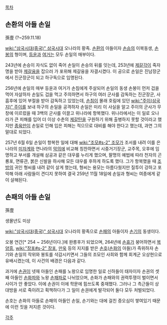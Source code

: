 [[목차]]
== 손환의 아들 손일 ==
孫壹
(?~259.11.18)

[[wiki:"삼국시대(중국)" 삼국시대]] 오나라의 황족. [[손환]]의 아들이자 [[손승]]의 이복동생, [[손봉]]의 형이며, [[등윤]]과 [[여거]]는 모두 손일의 매부이다.

243년에 손승이 자식도 없이 죽어 손일이 손승의 뒤를 잇는데, 253년에 [[제갈각]]이 죽자 명을 받아 [[제갈융]]을 잡으러 가 포위해 제갈융을 자결시켰다. 이 공으로 손일은 진남장군에서 진군장군이 되고 하구독으로 임명된다.

256년에 손일의 매부 등윤과 여거가 손침에게 주살되어 손일의 동생 손봉이 먼저 겁을 먹어 자살하자 손일도 겁을 먹고 주의하면서 하구의 여러 군사를 감독하는 진군장군, 사흠후에 있어 부절을 받아 감독하고 있었는데, [[손침]]이 몰래 호림에 있던 [[wiki:"주이(삼국지)" 주이]]를 보내 하구의 손일을 공격하자 손일은 미리 이 사실을 알고 주이의 군사가 무창에 이르렀을 때 3백의 군사를 이끌고 위나라에 항복했다. 위나라에서는 이 일로 오나라가 큰 피해를 입어 더 이상 수춘의 [[제갈탄]]을 구원하기 위해 출병하지 못할 것이라고 했지만 [[종육]]만이 손일로 인해 입은 피해는 적으므로 대비를 해야 한다고 했는데, 과연 그의 말대로 되었다.

257년 6월 6일 손일이 항복한 일에 대해 [[wiki:"조모#s-2" 조모]]가 조서를 내려 이를 은나라의 [[미자계]]와 연나라의 [[악의]]에 비교해 칭찬하면서 시중거기장군, 교주목, 오후에 임명하고 부서를 개설해 삼공과 같은 대우를 누리게 했으며, 팔명의 예법에 따라 천자의 곤룡포, 면류관, 붉은 신발을 하사해 모든 대우를 후하게 하도록 했다. 그가 항복했을 때 [[조방]]의 귀인 형씨를 내려 같이 살게 했는데, 형씨는 용모는 아름다웠지만 질투이 강하고 포악해 아래 사람들이 견디지 못하여 결국 259년 11월 18일에 손일과 형씨는 여종에게 같이 살해된다.

== 손패의 아들 손일 ==
孫壹

생몰년도 미상

[[wiki:"삼국시대(중국)" 삼국시대]]  오나라의 황족으로 [[손패]]의 아들이자 [[손기]]의 동생이다.

오봉 연간[* 254 ~ 256년이다.]에 완릉후가 되었으며, 264년에 [[손휴]]가 붕어하면서 [[복양흥]], [[wiki:"장포#s-2" 장포]], [[만욱]] 등의 지지를 받은 [[손호]]([[손화]]의 아들)가 즉위하자 손기와 손일의 작위와 봉토를 삭감시키면서 그들의 조모인 사희와 함께 회계군 오상현으로 유배시켰는데, 이 사건의 배경은 다음과 같다.

과거에 [[손권]]이 넷재 아들인 손패를 노왕으로 임명한 일로 신하들이 태자이자 손권의 셋째 아들인 [[손화]]파와 노왕 [[손패]]파로 나뉘었으며, 손화가 손패와의 권력투쟁이 벌이면서 사이가 안 좋았다. 이에 손권이 이에 학문에 힘쓰도록 중재했다. 그러나 그 측근들이 상대방을 서로 죽이려고 획책하다가 그 일이 손권에게 발각되어 둘다 모두 처벌되었다.

손호는 손화의 아들로 손패의 아들인 손일, 손기와는 대에 걸친 증오심이 쌓여있기 때문에 이런 짓을 저지른 것이다.

[[각주]]
